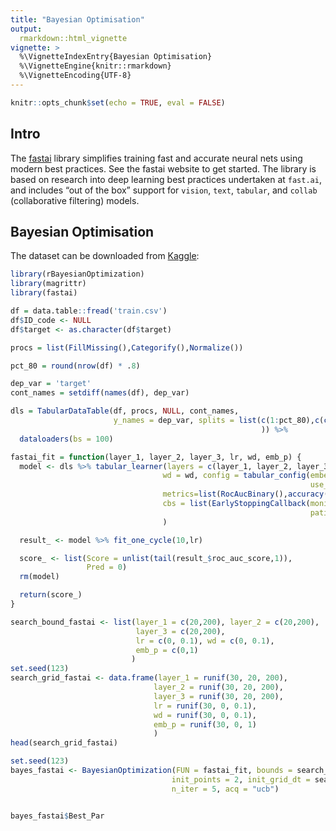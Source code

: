 ```yaml
---
title: "Bayesian Optimisation"
output:
  rmarkdown::html_vignette
vignette: >
  %\VignetteIndexEntry{Bayesian Optimisation}
  %\VignetteEngine{knitr::rmarkdown}
  %\VignetteEncoding{UTF-8}
---
```


```r
knitr::opts_chunk$set(echo = TRUE, eval = FALSE)
```

## Intro

The [fastai](https://github.com/fastai/fastai) library simplifies training fast and accurate neural nets using modern best practices. See the fastai website to get started. The library is based on research into deep learning best practices undertaken at ```fast.ai```, and includes "out of the box" support for ```vision```, ```text```, ```tabular```, and ```collab``` (collaborative filtering) models. 

## Bayesian Optimisation

The dataset can be downloaded from [Kaggle](https://www.kaggle.com/c/santander-customer-transaction-prediction):

```r
library(rBayesianOptimization)
library(magrittr)
library(fastai)

df = data.table::fread('train.csv')
df$ID_code <- NULL
df$target <- as.character(df$target)

procs = list(FillMissing(),Categorify(),Normalize())

pct_80 = round(nrow(df) * .8)

dep_var = 'target'
cont_names = setdiff(names(df), dep_var)

dls = TabularDataTable(df, procs, NULL, cont_names,
                       y_names = dep_var, splits = list(c(1:pct_80),c(c(pct_80+1):nrow(df))
                                                        )) %>%
  dataloaders(bs = 100)

fastai_fit = function(layer_1, layer_2, layer_3, lr, wd, emb_p) {
  model <- dls %>% tabular_learner(layers = c(layer_1, layer_2, layer_3),
                                  wd = wd, config = tabular_config(embed_p = emb_p, 
                                                                   use_bn = TRUE),
                                  metrics=list(RocAucBinary(),accuracy()),
                                  cbs = list(EarlyStoppingCallback(monitor='valid_loss', 
                                                                   patience = 2))
                                  )

  result_ <- model %>% fit_one_cycle(10,lr)

  score_ <- list(Score = unlist(tail(result_$roc_auc_score,1)),
                 Pred = 0)
  rm(model)

  return(score_)
}

search_bound_fastai <- list(layer_1 = c(20,200), layer_2 = c(20,200),
                            layer_3 = c(20,200),
                            lr = c(0, 0.1), wd = c(0, 0.1),
                            emb_p = c(0,1)
                           )
set.seed(123)
search_grid_fastai <- data.frame(layer_1 = runif(30, 20, 200),
                                layer_2 = runif(30, 20, 200),
                                layer_3 = runif(30, 20, 200),
                                lr = runif(30, 0, 0.1),
                                wd = runif(30, 0, 0.1),
                                emb_p = runif(30, 0, 1)
                                )
head(search_grid_fastai)

set.seed(123)
bayes_fastai <- BayesianOptimization(FUN = fastai_fit, bounds = search_bound_fastai,
                                    init_points = 2, init_grid_dt = search_grid_fastai,
                                    n_iter = 5, acq = "ucb")


bayes_fastai$Best_Par
```




